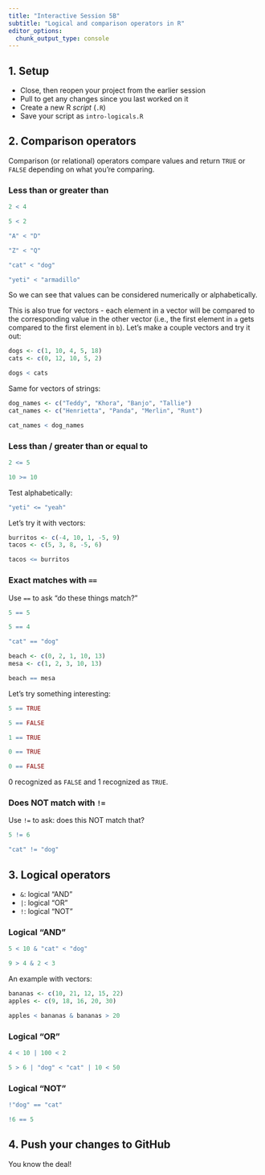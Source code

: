 ```yaml
---
title: "Interactive Session 5B"
subtitle: "Logical and comparison operators in R"
editor_options: 
  chunk_output_type: console
---
```


## 1. Setup 

- Close, then reopen your project from the earlier session
- Pull to get any changes since you last worked on it
- Create a new R *script* (`.R`) 
- Save your script as `intro-logicals.R`

## 2. Comparison operators

Comparison (or relational) operators compare values and return `TRUE` or `FALSE` depending on what you're comparing. 

### Less than or greater than

```r
2 < 4
```

```r
5 < 2
```

```r
"A" < "D"
```

```r
"Z" < "Q"
```

```r
"cat" < "dog"
```

```r
"yeti" < "armadillo"
```

So we can see that values can be considered numerically or alphabetically. 

This is also true for vectors - each element in a vector will be compared to the corresponding value in the other vector (i.e., the first element in `a` gets compared to the first element in `b`). Let's make a couple vectors and try it out: 

```r
dogs <- c(1, 10, 4, 5, 18)
cats <- c(0, 12, 10, 5, 2)

dogs < cats
```

Same for vectors of strings: 

```r
dog_names <- c("Teddy", "Khora", "Banjo", "Tallie")
cat_names <- c("Henrietta", "Panda", "Merlin", "Runt")

cat_names < dog_names
```

### Less than / greater than **or equal to**

```r
2 <= 5
```

```r
10 >= 10
```

Test alphabetically: 

```r
"yeti" <= "yeah"
```

Let's try it with vectors: 

```r
burritos <- c(-4, 10, 1, -5, 9)
tacos <- c(5, 3, 8, -5, 6)

tacos <= burritos
```

### Exact matches with `==`

Use `==` to ask "do these things match?" 

```r
5 == 5
```

```r
5 == 4
```

```r
"cat" == "dog"
```

```r
beach <- c(0, 2, 1, 10, 13)
mesa <- c(1, 2, 3, 10, 13)

beach == mesa
```

Let's try something interesting: 

```r
5 == TRUE

5 == FALSE

1 == TRUE

0 == TRUE

0 == FALSE
```

0 recognized as `FALSE` and 1 recognized as `TRUE`. 

### Does NOT match with `!=`

Use `!=` to ask: does this NOT match that?

```r
5 != 6
```

```r
"cat" != "dog"
```

## 3. Logical operators

- `&`: logical "AND"
- `|`: logical "OR"
- `!`: logical "NOT"

### Logical "AND"

```r
5 < 10 & "cat" < "dog"
```

```r
9 > 4 & 2 < 3
```

An example with vectors: 

```r
bananas <- c(10, 21, 12, 15, 22)
apples <- c(9, 18, 16, 20, 30)

apples < bananas & bananas > 20
```

### Logical "OR"

```r
4 < 10 | 100 < 2
```

```r
5 > 6 | "dog" < "cat" | 10 < 50
```

### Logical "NOT"

```r
!"dog" == "cat"

!6 == 5
```

## 4. Push your changes to GitHub

You know the deal!

